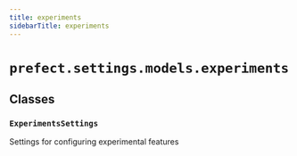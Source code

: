 ```yaml
---
title: experiments
sidebarTitle: experiments
---
```


# `prefect.settings.models.experiments`

## Classes

### `ExperimentsSettings` <sup><a href="https://github.com/prefecthq/prefect/blob/main/src/prefect/settings/models/experiments.py#L11" target="_blank"><Icon icon="github" size="14" /></a></sup>


Settings for configuring experimental features

